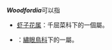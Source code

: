 '''''Woodfordia'''''可以指

*[[虾子花属|虾子花属]]：千屈菜科下的一個屬。
*{{le|裸眼绣眼鸟属|Woodfordia}}：[[繡眼鳥科|繡眼鳥科]]下的一屬。

{{Disambig}}